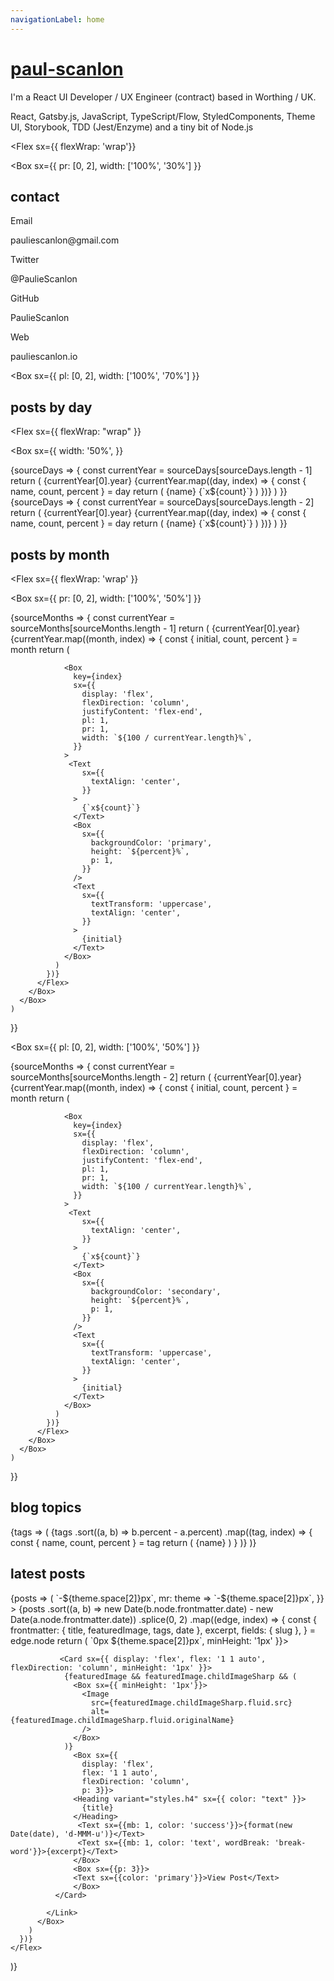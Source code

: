 ```yaml
---
navigationLabel: home
---
```



# [paul-scanlon](#paul-scanlon)

I'm a React UI Developer / UX Engineer (contract) based in Worthing / UK.

React, Gatsby.js, JavaScript, TypeScript/Flow, StyledComponents, Theme UI, Storybook, TDD (Jest/Enzyme) and a tiny bit of Node.js

<Divider />

<Flex
  sx={{ flexWrap: 'wrap'}}
>
<Box
  sx={{ 
    pr: [0, 2], 
    width: ['100%', '30%']
  }}
>

## contact

<Text>Email</Text>
<Link
  href="mailto:pauliescanlon@gmail.com"
  target="_blank"
  variant="styles.a"
>
  pauliescanlon@gmail.com
</Link>
<Divider />

<Text>Twitter</Text>
<Link
  href="https://twitter.com/PaulieScanlon/"
  target="_blank"
  variant="styles.a"
>
  @PaulieScanlon
</Link>
<Divider />

<Text>GitHub</Text>
<Link
  href="https://github.com/PaulieScanlon/"
  target="_blank"
  variant="styles.a"
>
  PaulieScanlon
</Link>
<Divider />

<Text>Web</Text>
<Link
  href="http://www.pauliescanlon.io/"
  target="_blank"
  variant="styles.a"
>
  pauliescanlon.io
</Link>
<Divider />
<Divider />
</Box>

<Box
  sx={{ 
    pl: [0, 2], 
    width: ['100%', '70%'] 
  }}
>


## posts by day

<Flex
  sx={{ flexWrap: "wrap" }}
>
<Box
  sx={{
    width: '50%',
  }}
>
<SourceDays filter='posts'>
  {sourceDays => {
    const currentYear = sourceDays[sourceDays.length - 1]
    return (
       <Box
        sx={{
          pr: 2
        }}
       >
         <Text
          sx={{
            color: "primary",
            mb: 2
          }}
         >{currentYear[0].year}</Text>
       <Box>
        {currentYear.map((day, index) => {
          const { name, count, percent } = day
          return (
            <Flex
              key={index}
              sx={{
                backgroundColor: 'surface',
                flexDirection: 'column',
                mb: 2,
                position: 'relative',
              }}
            >
              <Box
                sx={{
                  backgroundColor: 'primary',
                  height: '100%',
                  position: 'absolute',
                  width: `${percent}%`,
                }}
              />
              <Box
                sx={{
                  position: 'relative',
                  display: 'flex',
                  justifyContent: 'space-between',
                }}
              >
                <Text sx={{ textTransform: 'capitalize', pl: 2 }}>
                  {name}
                </Text>
                <Text sx={{ pr: 2 }}>{`x${count}`}</Text>
              </Box>
            </Flex>
          )
        })}
      </Box>
      </Box>
    )
  }}
</SourceDays>
</Box>
<Box
  sx={{
    width: '50%'
  }}
>
<SourceDays filter='posts'>
  {sourceDays => {
    const currentYear = sourceDays[sourceDays.length - 2]
    return (
       <Box
        sx={{
          pl: 2
        }}
       >
         <Text
          sx={{
            color: "secondary",
            mb: 2
          }}
         >{currentYear[0].year}</Text>
       <Box>
        {currentYear.map((day, index) => {
          const { name, count, percent } = day
          return (
            <Flex
              key={index}
              sx={{
                backgroundColor: 'surface',
                flexDirection: 'column',
                mb: 2,
                position: 'relative',
              }}
            >
              <Box
                sx={{
                  backgroundColor: 'secondary',
                  height: '100%',
                  position: 'absolute',
                  width: `${percent}%`,
                }}
              />
              <Box
                sx={{
                  position: 'relative',
                  display: 'flex',
                  justifyContent: 'space-between',
                }}
              >
                <Text sx={{ textTransform: 'capitalize', pl: 2 }}>
                  {name}
                </Text>
                <Text sx={{ pr: 2 }}>{`x${count}`}</Text>
              </Box>
            </Flex>
          )
        })}
      </Box>
      </Box>
    )
  }}
</SourceDays>
<Divider />
<Divider />
</Box>
</Flex>

</Box>
</Flex>  

<Box>

## posts by month

<Divider/>

<Flex 
  sx={{ flexWrap: 'wrap' }}
>
<Box
  sx={{ 
    pr: [0, 2], 
    width: ['100%', '50%']
  }}
>

<SourceMonths>
  {sourceMonths => {
    const currentYear = sourceMonths[sourceMonths.length - 1]
    return (
      <Box sx={{ backgroundColor: 'surface', p: 3 }}>
        <Heading variant="styles.h4" sx={{ color: "primary" }}>{currentYear[0].year}</Heading>
        <Box sx={{ display: 'flex', flex: '1 1 auto', height: 181 }}>
          <Flex sx={{ flexWrap: 'wrap', width: '100%' }}>
            {currentYear.map((month, index) => {
              const { initial, count, percent } = month
              return (
                
                <Box
                  key={index}
                  sx={{
                    display: 'flex',
                    flexDirection: 'column',
                    justifyContent: 'flex-end',
                    pl: 1,
                    pr: 1,
                    width: `${100 / currentYear.length}%`,
                  }}
                >
                 <Text
                    sx={{
                      textAlign: 'center',
                    }}
                  >
                    {`x${count}`}
                  </Text>
                  <Box
                    sx={{
                      backgroundColor: 'primary',
                      height: `${percent}%`,
                      p: 1,
                    }}
                  />
                  <Text
                    sx={{
                      textTransform: 'uppercase',
                      textAlign: 'center',
                    }}
                  >
                    {initial}
                  </Text>
                </Box>
              )
            })}
          </Flex>
        </Box>
      </Box>
    )
  }}
</SourceMonths>

<Divider />
<Divider />

</Box>

<Box
  sx={{ 
    pl: [0, 2], 
    width: ['100%', '50%'] 
  }}
>

<SourceMonths>
  {sourceMonths => {
    const currentYear = sourceMonths[sourceMonths.length - 2]
    return (
      <Box sx={{ backgroundColor: 'surface', p: 3 }}>
        <Heading variant="styles.h4" sx={{ color: "secondary" }}>{currentYear[0].year}</Heading>
        <Box sx={{ display: 'flex', flex: '1 1 auto', height: 181 }}>
          <Flex sx={{ flexWrap: 'wrap', width: '100%' }}>
            {currentYear.map((month, index) => {
              const { initial, count, percent } = month
              return (
                
                <Box
                  key={index}
                  sx={{
                    display: 'flex',
                    flexDirection: 'column',
                    justifyContent: 'flex-end',
                    pl: 1,
                    pr: 1,
                    width: `${100 / currentYear.length}%`,
                  }}
                >
                 <Text
                    sx={{
                      textAlign: 'center',
                    }}
                  >
                    {`x${count}`}
                  </Text>
                  <Box
                    sx={{
                      backgroundColor: 'secondary',
                      height: `${percent}%`,
                      p: 1,
                    }}
                  />
                  <Text
                    sx={{
                      textTransform: 'uppercase',
                      textAlign: 'center',
                    }}
                  >
                    {initial}
                  </Text>
                </Box>
              )
            })}
          </Flex>
        </Box>
      </Box>
    )
  }}
</SourceMonths>

<Divider />
<Divider />

</Box>
</Flex>
</Box>

## blog topics

<Divider/>

<TagList>
  {tags => (
      <Box>
        {tags
          .sort((a, b) => b.percent - a.percent)
          .map((tag, index) => {
            const { name, count, percent } = tag
            return (
              <Badge
                key={index}
                variant="primary"
                sx={{
                  mr: 2,
                  mb: 2,
                  color: mix("secondary", "primary", `${index / tags.length}`),
                  borderColor: mix(
                    "secondary",
                    "primary",
                    `${index / tags.length}`
                  ),
                }}
              >
                {name}
              </Badge>
            )
          }
        )}
      </Box>
    )}
</TagList>

<Divider/>
<Divider/>

## latest posts

<Divider/>

<SourceList filter="posts">
  {posts => (
    <Flex
      sx={{
        flexWrap: "wrap",
        ml: theme => `-${theme.space[2]}px`,
        mr: theme => `-${theme.space[2]}px`,
      }}
    >
      {posts
      .sort((a, b) => new Date(b.node.frontmatter.date) - new Date(a.node.frontmatter.date))
      .splice(0, 2)
      .map((edge, index) => {
        const {
          frontmatter: { title, featuredImage, tags, date },
          excerpt,
          fields: { slug },
        } = edge.node
        return (
          <Box
            key={index}
            sx={{ display: 'flex', flex: '1 1 auto', flexDirection: 'column', mb: 3, 
            maxWidth: ["100%", "100%", "50%", "50%"],
            width: ["100%", "100%", "50%", "50%"] }}
          >
             <Link href={slug} sx={{ textDecoration: "none", display: 'flex', flex: '1 1 auto', flexDirection: 'column', m: theme => `0px ${theme.space[2]}px`, minHeight: '1px' }}>
    
               <Card sx={{ display: 'flex', flex: '1 1 auto', flexDirection: 'column', minHeight: '1px' }}>
                {featuredImage && featuredImage.childImageSharp && (
                  <Box sx={{ minHeight: '1px'}}>
                    <Image
                      src={featuredImage.childImageSharp.fluid.src}
                      alt={featuredImage.childImageSharp.fluid.originalName}
                    />
                  </Box>
                )}
                  <Box sx={{ 
                    display: 'flex', 
                    flex: '1 1 auto', 
                    flexDirection: 'column', 
                    p: 3}}>
                  <Heading variant="styles.h4" sx={{ color: "text" }}>
                    {title}
                  </Heading>
                   <Text sx={{mb: 1, color: 'success'}}>{format(new Date(date), 'd-MMM-u')}</Text>
                   <Text sx={{mb: 1, color: 'text', wordBreak: 'break-word'}}>{excerpt}</Text>
                  </Box>
                  <Box sx={{p: 3}}>
                  <Text sx={{color: 'primary'}}>View Post</Text>
                  </Box>
              </Card>
   
            </Link> 
          </Box>
        )
      })}
    </Flex>
  )}
</SourceList>